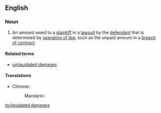 ==English==
===Noun===
{{en-noun|head=[[liquidated]] [[damages]]|-}}
# {{context|legal|lang=en}} An amount owed to a [[plaintiff]] in a [[lawsuit]] by the [[defendant]] that is determined by [[operation of law]], such as the unpaid amount in a [[breach of contract]].

====Related terms====
*[[unliquidated damages]]

====Translations====
{{trans-top|liquidated damages}}
* Chinese:
*: Mandarin: {{t|cmn|约定违约金|sc=Hani}}
{{trans-mid}}
{{trans-bottom}}

[[ta:liquidated damages]]